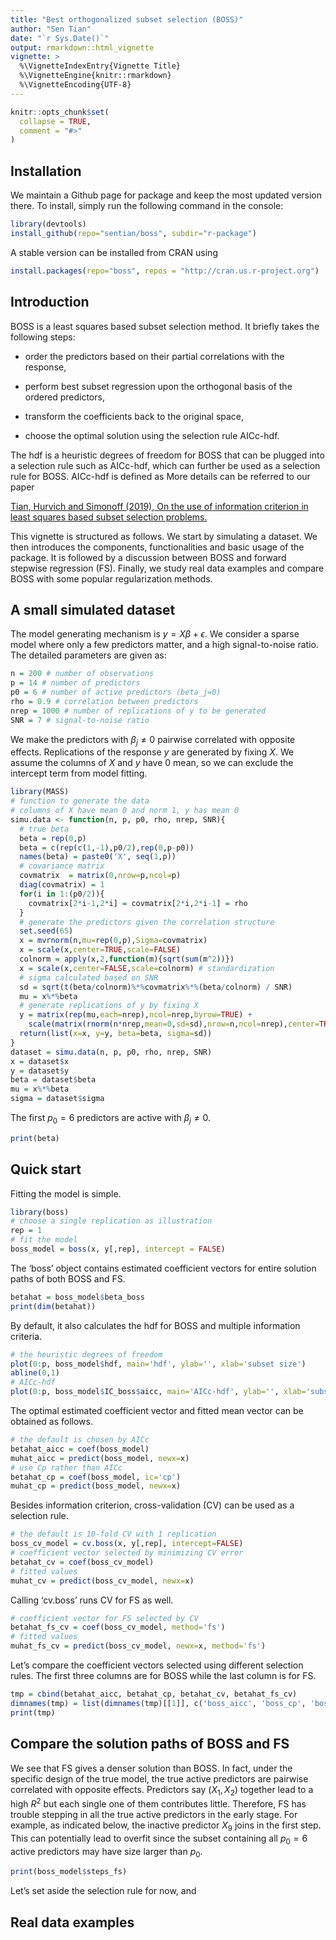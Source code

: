 ```yaml
---
title: "Best orthogonalized subset selection (BOSS)"
author: "Sen Tian"
date: "`r Sys.Date()`"
output: rmarkdown::html_vignette
vignette: >
  %\VignetteIndexEntry{Vignette Title}
  %\VignetteEngine{knitr::rmarkdown}
  %\VignetteEncoding{UTF-8}
---
```


```r
knitr::opts_chunk$set(
  collapse = TRUE,
  comment = "#>"
)
```

## Installation
We maintain a Github page for package and keep the most updated version there. 
To install, simply run the following command in the console:
```r
library(devtools)
install_github(repo="sentian/boss", subdir="r-package")
```
A stable version can be installed from CRAN using
```r
install.packages(repo="boss", repos = "http://cran.us.r-project.org")
```

## Introduction
BOSS is a least squares based subset selection method. It briefly takes the following steps:

* order the predictors based on their partial correlations with the response, 

* perform best subset regression upon the orthogonal basis of the ordered predictors,

* transform the coefficients back to the original space,

* choose the optimal solution using the selection rule AICc-hdf.

The hdf is a heuristic degrees of freedom for BOSS that can be plugged into a selection rule such as AICc-hdf, 
which can further be used as a selection rule for BOSS. AICc-hdf is defined as
\begin{equation*}
\text{AICc-hdf} = n \log\left(\frac{\text{RSS}}{n}\right) + n \frac{n+\text{hdf}}{n-{hdf}-2},
\end{equation*}
More details can be referred to our paper 

[Tian, Hurvich and Simonoff (2019), On the use of information criterion in least squares based subset selection problems.](https://github.com/sentian/boss/paper/main.pdf)

This vignette is structured as follows. We start by simulating a dataset. We then introduces the components, 
functionalities and basic usage of the package. It is followed by a discussion between BOSS and forward stepwise regression (FS).
Finally, we study real data examples and compare BOSS with some popular regularization methods.

## A small simulated dataset
The model generating mechanism is $y=X\beta+\epsilon$. We consider a sparse model where only a few predictors matter, 
and a high signal-to-noise ratio. The detailed parameters are given as:
```r
n = 200 # number of observations
p = 14 # number of predictors
p0 = 6 # number of active predictors (beta_j=0)
rho = 0.9 # correlation between predictors
nrep = 1000 # number of replications of y to be generated
SNR = 7 # signal-to-noise ratio
```

We make the predictors with $\beta_j \ne 0$ pairwise correlated with opposite effects.
Replications of the response $y$ are generated by fixing $X$. We assume the columns of $X$ and $y$
have $0$ mean, so we can exclude the intercept term from model fitting.
```r
library(MASS)
# function to generate the data
# columns of X have mean 0 and norm 1, y has mean 0
simu.data <- function(n, p, p0, rho, nrep, SNR){
  # true beta
  beta = rep(0,p)
  beta = c(rep(c(1,-1),p0/2),rep(0,p-p0))
  names(beta) = paste0('X', seq(1,p))
  # covariance matrix
  covmatrix  = matrix(0,nrow=p,ncol=p)
  diag(covmatrix) = 1
  for(i in 1:(p0/2)){
    covmatrix[2*i-1,2*i] = covmatrix[2*i,2*i-1] = rho
  }
  # generate the predictors given the correlation structure
  set.seed(65)
  x = mvrnorm(n,mu=rep(0,p),Sigma=covmatrix)
  x = scale(x,center=TRUE,scale=FALSE)
  colnorm = apply(x,2,function(m){sqrt(sum(m^2))}) 
  x = scale(x,center=FALSE,scale=colnorm) # standardization
  # sigma calculated based on SNR
  sd = sqrt(t(beta/colnorm)%*%covmatrix%*%(beta/colnorm) / SNR)
  mu = x%*%beta 
  # generate replications of y by fixing X
  y = matrix(rep(mu,each=nrep),ncol=nrep,byrow=TRUE) +      
    scale(matrix(rnorm(n*nrep,mean=0,sd=sd),nrow=n,ncol=nrep),center=TRUE,scale=FALSE)
  return(list(x=x, y=y, beta=beta, sigma=sd))
}
dataset = simu.data(n, p, p0, rho, nrep, SNR)
x = dataset$x
y = dataset$y
beta = dataset$beta
mu = x%*%beta
sigma = dataset$sigma
```

The first $p_0=6$ predictors are active with $\beta_j \ne 0$. 
```r
print(beta)
```

## Quick start
Fitting the model is simple.
```r
library(boss)
# choose a single replication as illustration
rep = 1
# fit the model
boss_model = boss(x, y[,rep], intercept = FALSE)
```

The 'boss' object contains estimated coefficient vectors for entire solution paths of both BOSS and FS.
```r
betahat = boss_model$beta_boss
print(dim(betahat))
```

By default, it also calculates the hdf for BOSS and multiple information criteria. 
```r
# the heuristic degrees of freedom
plot(0:p, boss_model$hdf, main='hdf', ylab='', xlab='subset size')
abline(0,1)
# AICc-hdf
plot(0:p, boss_model$IC_boss$aicc, main='AICc-hdf', ylab='', xlab='subset size')
```

The optimal estimated coefficient vector and fitted mean vector can be obtained as follows.
```r
# the default is chosen by AICc
betahat_aicc = coef(boss_model)
muhat_aicc = predict(boss_model, newx=x)
# use Cp rather than AICc
betahat_cp = coef(boss_model, ic='cp')
muhat_cp = predict(boss_model, newx=x)
```

Besides information criterion, cross-validation (CV) can be used as a selection rule.
```r
# the default is 10-fold CV with 1 replication
boss_cv_model = cv.boss(x, y[,rep], intercept=FALSE)
# coefficient vector selected by minimizing CV error
betahat_cv = coef(boss_cv_model)
# fitted values
muhat_cv = predict(boss_cv_model, newx=x)
```

Calling 'cv.boss' runs CV for FS as well.
```r
# coefficient vector for FS selected by CV
betahat_fs_cv = coef(boss_cv_model, method='fs')
# fitted values
muhat_fs_cv = predict(boss_cv_model, newx=x, method='fs')
```

Let's compare the coefficient vectors selected using different selection rules. The first 
three columns are for BOSS while the last column is for FS.
```r
tmp = cbind(betahat_aicc, betahat_cp, betahat_cv, betahat_fs_cv)
dimnames(tmp) = list(dimnames(tmp)[[1]], c('boss_aicc', 'boss_cp', 'boss_cv', 'boss_fs_cv'))
print(tmp)
```

## Compare the solution paths of BOSS and FS

We see that FS gives a denser solution than BOSS. In fact, under the specific design of the true model, 
the true active predictors are pairwise correlated with opposite effects. Predictors say $(X_1,X_2)$ together 
lead to a high $R^2$ but each single one of them contributes little.
Therefore, FS has trouble stepping in all the true active predictors in the early stage. For example,
as indicated below, the inactive predictor $X_9$ joins in the first step. This can potentially lead to overfit 
since the subset containing all $p_0=6$ active predictors may have size larger than $p_0$. 
```r
print(boss_model$steps_fs)
```

Let's set aside the selection rule for now, and 



## Real data examples




